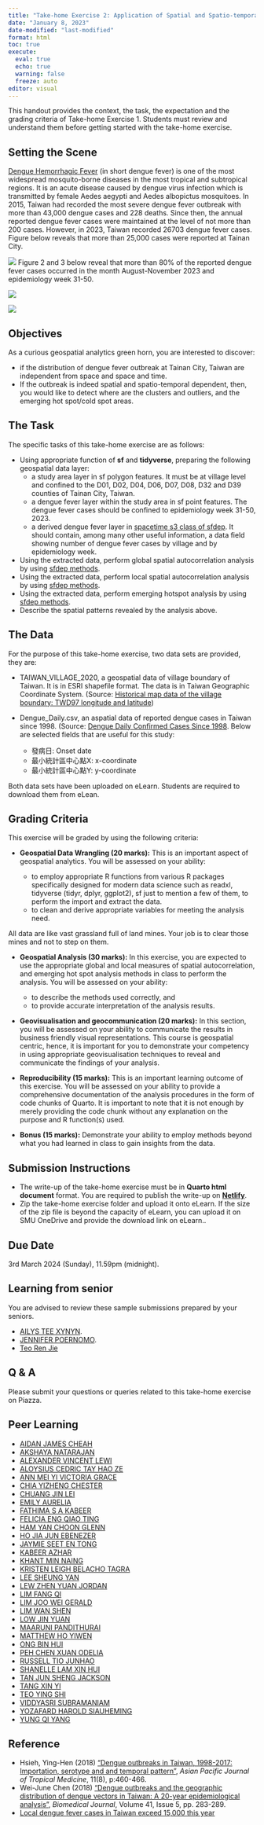 ```yaml
---
title: "Take-home Exercise 2: Application of Spatial and Spatio-temporal Analysis Methods to Discover the Distribution of Dengue Fever in Tainan City, Taiwan"
date: "January 8, 2023"
date-modified: "last-modified"
format: html
toc: true
execute: 
  eval: true
  echo: true
  warning: false
  freeze: auto
editor: visual
---
```


::: callout-important
This handout provides the context, the task, the expectation and the grading criteria of Take-home Exercise 1. Students must review and understand them before getting started with the take-home exercise.
:::

## Setting the Scene

[Dengue Hemorrhagic Fever](https://www.cdc.gov/dengue/resources/denguedhf-information-for-health-care-practitioners_2009.pdf) (in short dengue fever) is one of the most widespread mosquito-borne diseases in the most tropical and subtropical regions. It is an acute disease caused by dengue virus infection which is transmitted by female Aedes aegypti and Aedes albopictus mosquitoes. In 2015, Taiwan had recorded the most severe dengue fever outbreak with more than 43,000 dengue cases and 228 deaths. Since then, the annual reported dengue fever cases were maintained at the level of not more than 200 cases. However, in 2023, Taiwan recorded 26703 dengue fever cases. Figure below reveals that more than 25,000 cases were reported at Tainan City.

![](img/df1.jpg) Figure 2 and 3 below reveal that more than 80% of the reported dengue fever cases occurred in the month August-November 2023 and epidemiology week 31-50.

![](img/df2.jpg)

![](img/df3.jpg)

## Objectives

As a curious geospatial analytics green horn, you are interested to discover:

-   if the distribution of dengue fever outbreak at Tainan City, Taiwan are independent from space and space and time.\
-   If the outbreak is indeed spatial and spatio-temporal dependent, then, you would like to detect where are the clusters and outliers, and the emerging hot spot/cold spot areas.

## The Task

The specific tasks of this take-home exercise are as follows:

-   Using appropriate function of **sf** and **tidyverse**, preparing the following geospatial data layer:
    -   a study area layer in sf polygon features. It must be at village level and confined to the D01, D02, D04, D06, D07, D08, D32 and D39 counties of Tainan City, Taiwan.\
    -   a dengue fever layer within the study area in sf point features. The dengue fever cases should be confined to epidemiology week 31-50, 2023.
    -   a derived dengue fever layer in [spacetime s3 class of sfdep](https://sfdep.josiahparry.com/articles/spacetime-s3). It should contain, among many other useful information, a data field showing number of dengue fever cases by village and by epidemiology week.
-   Using the extracted data, perform global spatial autocorrelation analysis by using [sfdep methods](https://is415-gaa-tskam.netlify.app/in-class_ex/in-class_ex05/in-class_ex05-glsa).
-   Using the extracted data, perform local spatial autocorrelation analysis by using [sfdep methods](https://r4gdsa.netlify.app/chap10.html).
-   Using the extracted data, perform emerging hotspot analysis by using [sfdep methods](https://is415-gaa-tskam.netlify.app/in-class_ex/in-class_ex05/in-class_ex05-ehsa).
-   Describe the spatial patterns revealed by the analysis above.

## The Data

For the purpose of this take-home exercise, two data sets are provided, they are:

-   TAIWAN_VILLAGE_2020, a geospatial data of village boundary of Taiwan. It is in ESRI shapefile format. The data is in Taiwan Geographic Coordinate System. (Source: [Historical map data of the village boundary: TWD97 longitude and latitude](https://data.gov.tw/en/datasets/130549))

-   Dengue_Daily.csv, an aspatial data of reported dengue cases in Taiwan since 1998. (Source: [Dengue Daily Confirmed Cases Since 1998](https://data.cdc.gov.tw/en/dataset/dengue-daily-determined-cases-1998). Below are selected fields that are useful for this study:

    -   發病日: Onset date
    -   最小統計區中心點X: x-coordinate
    -   最小統計區中心點Y: y-coordinate

Both data sets have been uploaded on eLearn. Students are required to download them from eLean.

## Grading Criteria

This exercise will be graded by using the following criteria:

-   **Geospatial Data Wrangling (20 marks):** This is an important aspect of geospatial analytics. You will be assessed on your ability:

    -   to employ appropriate R functions from various R packages specifically designed for modern data science such as readxl, tidyverse (tidyr, dplyr, ggplot2), sf just to mention a few of them, to perform the import and extract the data.
    -   to clean and derive appropriate variables for meeting the analysis need.

::: callout-warning
All data are like vast grassland full of land mines. Your job is to clear those mines and not to step on them.
:::

-   **Geospatial Analysis (30 marks):** In this exercise, you are expected to use the appropriate global and local measures of spatial autocorrelation, and emerging hot spot analysis methods in class to perform the analysis. You will be assessed on your ability:

    -   to describe the methods used correctly, and
    -   to provide accurate interpretation of the analysis results.

-   **Geovisualisation and geocommunication (20 marks):** In this section, you will be assessed on your ability to communicate the results in business friendly visual representations. This course is geospatial centric, hence, it is important for you to demonstrate your competency in using appropriate geovisualisation techniques to reveal and communicate the findings of your analysis.

-   **Reproducibility (15 marks):** This is an important learning outcome of this exercise. You will be assessed on your ability to provide a comprehensive documentation of the analysis procedures in the form of code chunks of Quarto. It is important to note that it is not enough by merely providing the code chunk without any explanation on the purpose and R function(s) used.

-   **Bonus (15 marks):** Demonstrate your ability to employ methods beyond what you had learned in class to gain insights from the data.

## Submission Instructions

-   The write-up of the take-home exercise must be in **Quarto html document** format. You are required to publish the write-up on [**Netlify**](https://www.netlify.com/).
-   Zip the take-home exercise folder and upload it onto eLearn. If the size of the zip file is beyond the capacity of eLearn, you can upload it on SMU OneDrive and provide the download link on eLearn..

## Due Date

3rd March 2024 (Sunday), 11.59pm (midnight).

## Learning from senior

You are advised to review these sample submissions prepared by your seniors.

-   [AILYS TEE XYNYN](https://is415-ailystee.netlify.app/take-home_ex/take-home_ex02/take-home_ex02).
-   [JENNIFER POERNOMO](https://jenpoer-is415-gaa-exercises.netlify.app/take-home-exercises/exe-02/the2).
-   [Teo Ren Jie](https://renjieteo-is415.netlify.app/exercises/thex02.html)

## Q & A

Please submit your questions or queries related to this take-home exercise on Piazza.

## Peer Learning

-   [AIDAN JAMES CHEAH](https://is415-gaa-aidan445.netlify.app/take-home_ex/take-home_ex02/take-home_ex02)
-   [AKSHAYA NATARAJAN](https://is415-gaa-shaysnutss.netlify.app/take-home_ex/take-home_ex02/take-home_ex02)
-   [ALEXANDER VINCENT LEWI](https://is415-vincentlewi.netlify.app/take-home_ex/take-home_ex02/take-home_ex02)
-   [ALOYSIUS CEDRIC TAY HAO ZE](https://is415-gaa-aloysiuscedric.netlify.app/take-home_ex/take-home_ex02/take-home_ex02)
-   [ANN MEI YI VICTORIA GRACE](https://is415-gaa-vic.netlify.app/take-home_ex/take-home_ex02/take-home_ex02)
-   [CHIA YIZHENG CHESTER](https://is415-gaa-chesterchia.netlify.app/take-home_ex/take-home_ex02/take-home_ex02)
-   [CHUANG JIN LEI](https://is415-gaa-cjl.netlify.app/take-home_ex/take-home_ex02/take-home_ex02)
-   [EMILY AURELIA](https://is415-gaa-emilyaurelia.netlify.app/take-home_ex/take-home_ex02/take-home_ex02)
-   [FATHIMA S A KABEER](https://is415-gaa-fathima.netlify.app/take-home_ex/take-home_ex02/take-home_ex02a)
-   [FELICIA ENG QIAO TING](https://is415-gaa-demo.netlify.app/take-home_ex/take-home_ex02/take-home_ex02)
-   [HAM YAN CHOON GLENN](https://is415-gaa-glenn.netlify.app/take_home_ex/take_home_ex_02/take_home_ex02)
-   [HO JIA JUN EBENEZER](https://is415-gaa-ebenezer.netlify.app/take-home_ex/take-home_ex02/take-home_ex02)
-   [JAYMIE SEET EN TONG](https://is415-gaa-jset.netlify.app/take-home_ex/take-home_ex02/take-home_ex02)
-   [KABEER AZHAR](https://iridescent-zuccutto-8758f9.netlify.app/take-home_ex/take-home_ex02/take-home_ex02)
-   [KHANT MIN NAING](https://is415-geospatial-with-khant.netlify.app/take-home_ex/take-home_ex02/take-home_ex02)
-   [KRISTEN LEIGH BELACHO TAGRA](https://is415-gaa-krislbt.netlify.app/take_home_exercises/take_home_exercise_2/take_home_exercise_2)
-   [LEE SHEUNG YAN](https://is415-gaa-ka33rina.netlify.app/take-home_ex/take-home_ex2/data_prep_take-home_ex2)
-   [LEW ZHEN YUAN JORDAN](https://is415-gaa-j00b00.netlify.app/take-home_ex/take-home_ex02/take-home_ex02)
-   [LIM FANG QI](https://is415-gaa-fangqi611.netlify.app/take-home_ex/take-home_ex02/take-home_ex02)
-   [LIM JOO WEI GERALD](https://is415-gaa-glimjw.netlify.app/take-home_ex/take-home_ex02/take-home_ex02)
-   [LIM WAN SHEN](https://is415-gaa-wanshen.netlify.app/take-home_ex/take-home_ex02/take-home_ex02)
-   [LOW JIN YUAN](https://is415-gaa-dljy-demo.netlify.app/take-home_assignment/take-home_assignment02)
-   [MAARUNI PANDITHURAI](https://is415-gaa-maaruni.netlify.app/take-home_ex/take-home_ex02/take-home_ex02)
-   [MATTHEW HO YIWEN](https://is415-gaa-matthew-ho.netlify.app/takehomeex/takehomeex2/the2)
-   [ONG BIN HUI](https://is415-gaa-ongbinhui.netlify.app/take-home_ex/take-home_ex02/take-home_ex02)
-   [PEH CHEN XUAN ODELIA](https://odeliapeh-is415.netlify.app/take-home_ex/take-home_ex02/take-home_ex02a)
-   [RUSSELL TIO JUNHAO](https://is415-gaa-russelltjh.netlify.app/take-home_ex/take-home_ex02/take-home_ex02)
-   [SHANELLE LAM XIN HUI](https://is415-gaa-shan.netlify.app/take-home_ex/take-home_ex02/take-home_ex02)
-   [TAN JUN SHENG JACKSON](https://is415-jackson.netlify.app/take-home_ex/take-home_ex01/take-home_ex01)
-   [TANG XIN YI](https://is415-gaa-tangxinyi.netlify.app/take-home_ex/take-home_ex02/take-home_ex02_part1)
-   [TEO YING SHI](https://geospatial-analytics-and-applications.netlify.app/take-home_ex/take-home_ex02/take-home_ex02)
-   [VIDDYASRI SUBRAMANIAM](https://is415-gaa-main.netlify.app/take-home_ex/take-home_ex02/take-home_ex02)
-   [YOZAFARD HAROLD SIAUHEMING](https://is415-gaa-yozafard.netlify.app/take-home_ex/take-home_ex02/take-home_ex02)
-   [YUNG QI YANG](https://is415-course-website-by-qy.netlify.app/take-home_exercise/take-home_exercise_02/take-home_exercise_02)


## Reference

-   Hsieh, Ying-Hen (2018) ["Dengue outbreaks in Taiwan, 1998-2017: Importation, serotype and and temporal pattern"](https://journals.lww.com/aptm/fulltext/2018/11080/dengue_outbreaks_in_taiwan,_1998_2017_.2.aspx), *Asian Pacific Journal of Tropical Medicine*, 11(8), p:460-466.
-   Wei-June Chen (2018) ["Dengue outbreaks and the geographic distribution of dengue vectors in Taiwan: A 20-year epidemiological analysis"](https://www.sciencedirect.com/science/article/pii/S2319417018302117?via%3Dihub), *Biomedical Journal*, Volume 41, Issue 5, pp. 283-289.
-   [Local dengue fever cases in Taiwan exceed 15,000 this year](https://focustaiwan.tw/society/202310110030)
